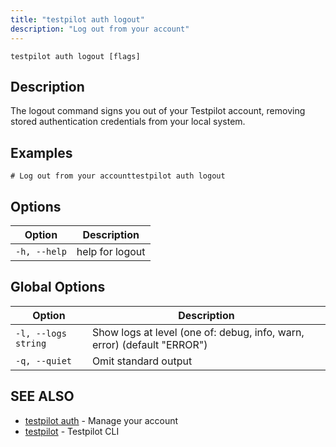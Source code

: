 ```yaml
---
title: "testpilot auth logout"
description: "Log out from your account"
---
```


```
testpilot auth logout [flags]
```

## Description[​](#description "Direct link to Description")

The logout command signs you out of your Testpilot account, removing stored authentication credentials from your local system.

## Examples[​](#examples "Direct link to Examples")

```
# Log out from your accounttestpilot auth logout
```

## Options[​](#options "Direct link to Options")

| Option       | Description     |
| ------------ | --------------- |
| `-h, --help` | help for logout |

## Global Options[​](#global-options "Direct link to Global Options")

| Option              | Description                                                             |
| ------------------- | ----------------------------------------------------------------------- |
| `-l, --logs string` | Show logs at level (one of: debug, info, warn, error) (default "ERROR") |
| `-q, --quiet`       | Omit standard output                                                    |

## SEE ALSO[​](#see-also "Direct link to SEE ALSO")

* [testpilot auth](/testpilot/docs/cli_reference/testpilot_auth) - Manage your account
* [testpilot](/testpilot/docs/cli_reference/testpilot) - Testpilot CLI
